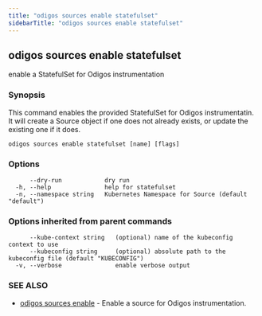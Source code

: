 ```yaml
---
title: "odigos sources enable statefulset"
sidebarTitle: "odigos sources enable statefulset"
---
```

## odigos sources enable statefulset

enable a StatefulSet for Odigos instrumentation

### Synopsis

This command enables the provided StatefulSet for Odigos instrumentatin. It will create a Source object if one does not already exists, or update the existing one if it does.

```
odigos sources enable statefulset [name] [flags]
```

### Options

```
      --dry-run            dry run
  -h, --help               help for statefulset
  -n, --namespace string   Kubernetes Namespace for Source (default "default")
```

### Options inherited from parent commands

```
      --kube-context string   (optional) name of the kubeconfig context to use
      --kubeconfig string     (optional) absolute path to the kubeconfig file (default "KUBECONFIG")
  -v, --verbose               enable verbose output
```

### SEE ALSO

* [odigos sources enable](/cli/odigos_sources_enable)	 - Enable a source for Odigos instrumentation.